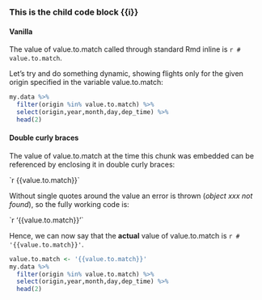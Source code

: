 ### This is the child code block {{i}}

#### Vanilla

The value of value.to.match called through standard Rmd inline is `r # value.to.match`. 

Let's try and do something dynamic, showing flights only for the given origin specified in the variable value.to.match: 

```r
my.data %>% 
  filter(origin %in% value.to.match) %>%
  select(origin,year,month,day,dep_time) %>%
  head(2)
```

#### Double curly braces

The value of value.to.match at the time this chunk was embedded can be referenced by enclosing it in double curly braces: 

&#96;r &#123;&#123;value.to.match&#125;&#125;&#96;

Without single quotes around the value an error is thrown (_object xxx not found_), so the fully working code is: 

&#96;r '&#123;&#123;value.to.match&#125;&#125;'&#96;

Hence, we can now say that the **actual** value of value.to.match is `r # '{{value.to.match}}'`.

```r
value.to.match <- '{{value.to.match}}'
my.data %>% 
  filter(origin %in% value.to.match) %>%
  select(origin,year,month,day,dep_time) %>%
  head(2)
```
